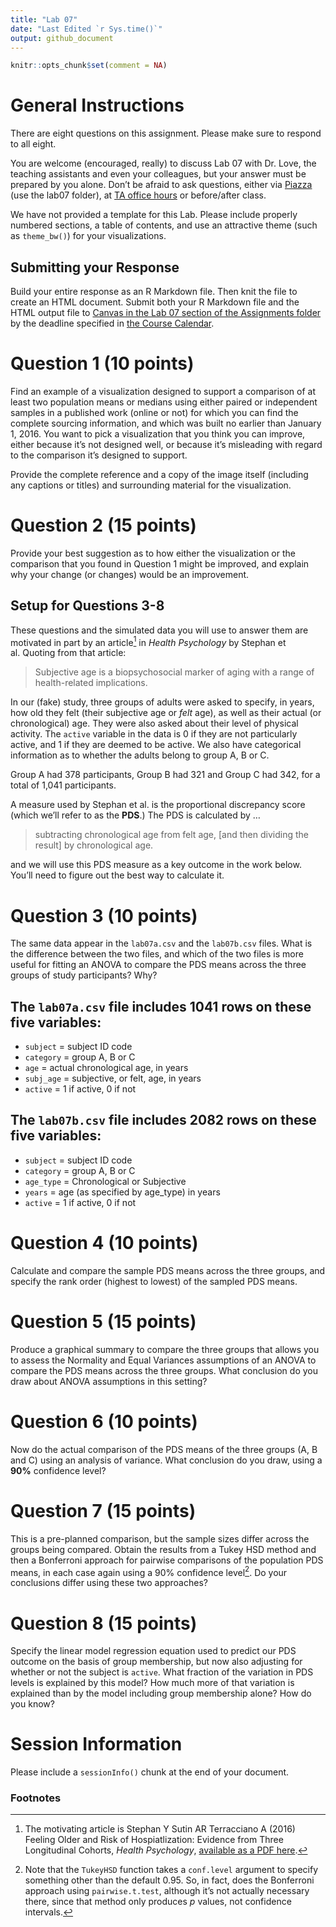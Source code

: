 ---
title: "Lab 07"
date: "Last Edited `r Sys.time()`"
output: github_document
---

```{r setup, include=FALSE}
knitr::opts_chunk$set(comment = NA)
```

# General Instructions {-}

There are eight questions on this assignment. Please make sure to respond to all eight.

You are welcome (encouraged, really) to discuss Lab 07 with Dr. Love, the teaching assistants and even your colleagues, but your answer must be prepared by you alone. Don't be afraid to ask questions, either via [Piazza](https://piazza.com/case/fall2020/pqhs431) (use the lab07 folder), at [TA office hours](https://thomaselove.github.io/431/contact.html) or before/after class.

We have not provided a template for this Lab. Please include properly numbered sections, a table of contents, and use an attractive theme (such as `theme_bw()`) for your visualizations.

## Submitting your Response

Build your entire response as an R Markdown file. Then knit the file to create an HTML document. Submit both your R Markdown file and the HTML output file to [Canvas in the Lab 07 section of the Assignments folder](https://canvas.case.edu) by the deadline specified in [the Course Calendar](https://thomaselove.github.io/431/calendar.html).

# Question 1 (10 points)

Find an example of a visualization designed to support a comparison of at least two population means or medians using either paired or independent samples in a published work (online or not) for which you can find the complete sourcing information, and which was built no earlier than January 1, 2016. You want to pick a visualization that you think you can improve, either because it's not designed well, or because it's misleading with regard to the comparison it's designed to support.

Provide the complete reference and a copy of the image itself (including any captions or titles) and surrounding material for the visualization.

# Question 2 (15 points)

Provide your best suggestion as to how either the visualization or the comparison that you found in Question 1 might be improved, and explain why your change (or changes) would be an improvement.

## Setup for Questions 3-8 {-}

These questions and the simulated data you will use to answer them are motivated in part by an article[^1] in *Health Psychology* by Stephan et al. Quoting from that article:

> Subjective age is a biopsychosocial marker of aging with a range of health-related implications.

In our (fake) study, three groups of adults were asked to specify, in years, how old they felt (their subjective age or *felt* age), as well as their actual (or chronological) age. They were also asked about their level of physical activity. The `active` variable in the data is 0 if they are not particularly active, and 1 if they are deemed to be active. We also have categorical information as to whether the adults belong to group A, B or C.

Group A had 378 participants, Group B had 321 and Group C had 342, for a total of 1,041 participants.

A measure used by Stephan et al. is the proportional discrepancy score (which we'll refer to as the **PDS**.) The PDS is calculated by ...

> subtracting chronological age from felt age, [and then dividing the result] by chronological age.

and we will use this PDS measure as a key outcome in the work below. You'll need to figure out the best way to calculate it.

# Question 3 (10 points)

The same data appear in the `lab07a.csv` and the `lab07b.csv` files. What is the difference between the two files, and which of the two files is more useful for fitting an ANOVA to compare the PDS means across the three groups of study participants? Why?

## The `lab07a.csv` file includes 1041 rows on these five variables:

- `subject` = subject ID code
- `category` = group A, B or C
- `age` = actual chronological age, in years
- `subj_age` = subjective, or felt, age, in years
- `active` = 1 if active, 0 if not

## The `lab07b.csv` file includes 2082 rows on these five variables:

- `subject` = subject ID code
- `category` = group A, B or C
- `age_type` = Chronological or Subjective
- `years` = age (as specified by age_type) in years
- `active` = 1 if active, 0 if not

# Question 4 (10 points)

Calculate and compare the sample PDS means across the three groups, and specify the rank order (highest to lowest) of the sampled PDS means.

# Question 5 (15 points)

Produce a graphical summary to compare the three groups that allows you to assess the Normality and Equal Variances assumptions of an ANOVA to compare the PDS means across the three groups. What conclusion do you draw about ANOVA assumptions in this setting? 

# Question 6 (10 points)

Now do the actual comparison of the PDS means of the three groups (A, B and C) using an analysis of variance. What conclusion do you draw, using a **90%** confidence level?

# Question 7 (15 points)

This is a pre-planned comparison, but the sample sizes differ across the groups being compared. Obtain the results from a Tukey HSD method and then a Bonferroni approach for pairwise comparisons of the population PDS means, in each case again using a 90\% confidence level[^2]. Do your conclusions differ using these two approaches? 

# Question 8 (15 points)

Specify the linear model regression equation used to predict our PDS outcome on the basis of group membership, but now also adjusting for whether or not the subject is `active`. What fraction of the variation in PDS levels is explained by this model? How much more of that variation is explained than by the model including group membership alone? How do you know?

# Session Information

Please include a `sessionInfo()` chunk at the end of your document.

### Footnotes {-}

[^1]: The motivating article is Stephan Y Sutin AR Terracciano A (2016) Feeling Older and Risk of Hospiatlization: Evidence from Three Longitudinal Cohorts, *Health Psychology*, [available as a PDF here](https://www.apa.org/pubs/journals/releases/hea-hea0000335.pdf).

[^2]: Note that the `TukeyHSD` function takes a `conf.level` argument to specify something other than the default 0.95. So, in fact, does the Bonferroni approach using `pairwise.t.test`, although it's not actually necessary there, since that method only produces *p* values, not confidence intervals. 

